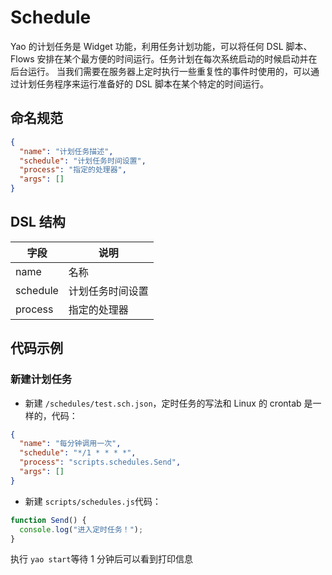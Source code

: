 # Schedule

Yao 的计划任务是 Widget 功能，利用任务计划功能，可以将任何 DSL 脚本、Flows 安排在某个最方便的时间运行。任务计划在每次系统启动的时候启动并在后台运行。
当我们需要在服务器上定时执行一些重复性的事件时使用的，可以通过计划任务程序来运行准备好的 DSL 脚本在某个特定的时间运行。

## 命名规范

```json
{
  "name": "计划任务描述",
  "schedule": "计划任务时间设置",
  "process": "指定的处理器",
  "args": []
}
```

## DSL 结构

| 字段     | 说明             |
| -------- | ---------------- |
| name     | 名称             |
| schedule | 计划任务时间设置 |
| process  | 指定的处理器     |

## 代码示例

### 新建计划任务

- 新建 `/schedules/test.sch.json`，定时任务的写法和 Linux 的 crontab 是一样的，代码：

```json
{
  "name": "每分钟调用一次",
  "schedule": "*/1 * * * *",
  "process": "scripts.schedules.Send",
  "args": []
}
```

- 新建 `scripts/schedules.js`代码：

```javascript
function Send() {
  console.log("进入定时任务！");
}
```

执行 `yao start`等待 1 分钟后可以看到打印信息

<Div style={{ display: "flex", justifyContent: "space-between" }}>
  <Link type="prev" title="Task" link="参考手册/Widgets/Task"></Link>
  <Link type="next" title="WebSocket" link="参考手册/Widgets/WebSocket"></Link>
</Div>
